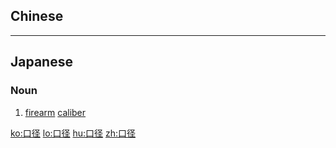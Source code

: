 {{also|口徑}}
==Chinese==
{{zh-see|口徑}}

----

==Japanese==
{{ja-kanjitab|こう|けい|yomi=o}}

===Noun===
{{ja-noun|こうけい|kyu=口徑}}

# [[firearm]] [[caliber]]

[[ko:口径]]
[[lo:口径]]
[[hu:口径]]
[[zh:口径]]